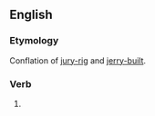 ==English==

<!--===Alternative forms===
* [[jerry rig]]-->

===Etymology===
Conflation of [[jury-rig]] and [[jerry-built]].

===Verb===
{{en-verb|jerry-rigg}}

# {{alternative spelling of|jury-rig|lang=en}}